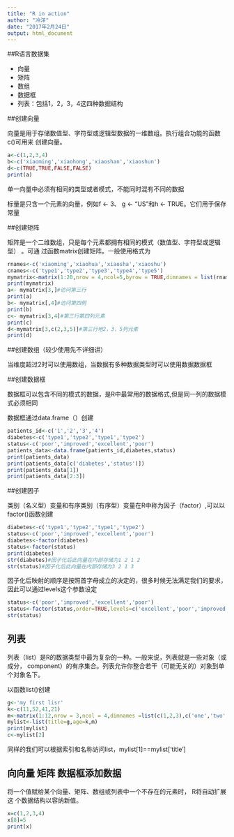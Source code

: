 ```yaml
---
title: "R in action"
author: "冷洋"
date: "2017年2月24日"
output: html_document
---
```

##R语言数据集

+ 向量 
+ 矩阵 
+ 数组 
+ 数据框 
+ 列表：包括1，2，3，4这四种数据结构

##创建向量

向量是用于存储数值型、字符型或逻辑型数据的一维数组。执行组合功能的函数c()可用来
创建向量。

```r
a<-c(1,2,3,4)
b<-c('xiaoming','xiaohong','xiaoshan','xiaoshun')
d<-c(TRUE,TRUE,FALSE,FALSE)
print(a)
```
单一向量中必须有相同的类型或者模式，不能同时混有不同的数据

标量是只含一个元素的向量，例如f <- 3、 g <- “US”和h <- TRUE。它们用于保存 常量

##创建矩阵

矩阵是一个二维数组，只是每个元素都拥有相同的模式（数值型、字符型或逻辑型） 。可通 过函数matrix创建矩阵。一般使用格式为

```r
rnames<-c('xiaoming','xiaohua','xiaosha','xiaoshu')
cnames<-c('type1','type2','type3','type4','type5')
mymatrix<-matrix(1:20,nrow = 4,ncol=5,byrow = TRUE,dimnames = list(rnames,cnames))#默认byrow=FALSE
print(mymatrix)
a<- mymatrix[3,]#访问第三行
print(a)
b<- mymatrix[,4]#访问第四例
print(b)
c<- mymatrix[3,4]#第三行第四列元素
print(c)
d<-mymatrix[3,c(2,3,5)]#第三行地2，3，5列元素
print(d)
```

##创建数组（较少使用先不详细讲）

当维度超过2时可以使用数组，当数据有多种数据类型时可以使用数据数据框

##创建数据框

数据框可以包含不同的模式的数据，是R中最常用的数据格式,但是同一列的数据模式必须相同

数据框通过data.frame（）创建

```r
patients_id<-c('1','2','3','4')
diabetes<-c('type1','type2','type1','type2')
status<-c('poor','improved','excellent','poor')
patients_data<-data.frame(patients_id,diabetes,status)
print(patients_data)
print(patients_data[c('diabetes','status')])
print(patients_data[1])
print(patients_data[2:3])

```

##创建因子

类别（名义型）变量和有序类别（有序型）变量在R中称为因子（factor）,可以以factor()函数创建

```r
diabetes<-c('type1','type2','type1','type2')
status<-c('poor','improved','excellent','poor')
diabetes<-factor(diabetes)
status<-factor(status)
print(diabetes)
str(diabetes)#因子化后此向量在内部存储为1 2 1 2
str(status)#因子化后此向量在内部存储为3 2 1 3
```

因子化后映射的顺序是按照首字母成立的决定的，很多时候无法满足我们的要求，因此可以通过levels这个参数设定
```r
status<-c('poor','improved','excellent','poor')
status<-factor(status,order=TRUE,levels=c('excellent','poor','improved'))
str(status)
```

## 列表

列表（list）是R的数据类型中最为复杂的一种。一般来说，列表就是一些对象（或成分，
component）的有序集合。列表允许你整合若干（可能无关的）对象到单个对象名下。

以函数list()创建
```r
g<-'my first lisr'
k<-c(11,52,41,21)
m<-matrix(1:12,nrow = 3,ncol = 4,dimnames =list(c(1,2,3),c('one','two','three','four')))
mylist<-list(title=g,age=k,m)
print(mylist)
c<-mylist[2]
```

同样的我们可以根据索引和名称访问list，mylist[1]==mylist['title']

## 向向量 矩阵 数据框添加数据

将一个值赋给某个向量、矩阵、数组或列表中一个不存在的元素时， R将自动扩展这
个数据结构以容纳新值。

```r
x=c(1,2,3,4)
x[8]=5
print(x)
```
